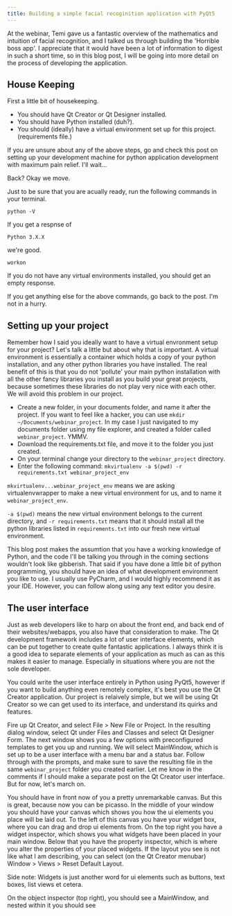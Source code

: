 ```yaml
---
title: Building a simple facial recoginition application with PyQt5
---
```


At the webinar, Temi gave us a fantastic overview of the mathematics and intuition of facial
recognition, and I talked us through building the 'Horrible boss app'. I appreciate that it would 
have been a lot of information to digest in such a short time, so in this blog post, I will be 
going into more detail on the process of developing the application. 

## House Keeping
First a little bit of housekeeping.
- You should have Qt Creator or Qt Designer installed.
- You should have Python installed (duh?).
- You should (ideally) have a virtual environment set up for this project. (requirements file.)

If you are unsure about any of the above steps, go and check this post on setting up your 
development machine for python application development with maximum pain relief. I'll wait...

Back? Okay we move. 

Just to be sure that you are acually ready, run the following commands in your terminal. 

```python -V```

If you get a respnse of 

```Python 3.X.X```

we're good. 

```workon```

If you do not have any virtual environments installed, you should get an empty response. 

If you get anything else for the above commands, go back to the post. I'm not in a hurry. 

## Setting up your project

Remember how I said you ideally want to have a virtual envronment setup for your project? Let's talk 
a little but about why that is important. A virtual environment is essentially a container which holds a 
copy of your python installation, and any other python libraries you have installed. The real benefit of this is
that you do not 'pollute' your main python installation with all the other fancy libraries you install as you build your great projects,
because sometimes these libraries do not play very nice with each other. We will avoid this problem in our project. 

- Create a new folder, in your documents folder, and name it after the project. If you want to feel like a hacker,
you can use ```mkdir ~/Documents/webinar_project```. In my case I just navigated to my documents folder using my file explorer, 
and created a folder called ```webinar_project```. YMMV. 
- Download the requirements.txt file, and move it to the folder you just created. 
- On your terminal change your directory to the ```webinar_project``` directory.
- Enter the following command:
```mkvirtualenv -a $(pwd) -r requirements.txt webinar_project_env```

```mkvirtualenv...webinar_project_env``` means we are asking virtualenvwrapper to make a new virtual environment for us, and to name it ```webinar_project_env```. 

```-a $(pwd)``` means the new virtual environment belongs to the current directory, and ```-r requirements.txt``` means that it should install all the python libraries
listed in ```requirements.txt``` into our fresh new virtual environment.

This blog post makes the assumtion that you have a working knowledge of Python, and the code I'll be talking you
through in the coming sections wouldn't look like gibberish. That said if you have done a little bit of python programming, 
you should have an idea of what development environment you like to use. I usually use PyCharm, and I would highly recommend it
as your IDE. However, you can follow along using any text editor you desire. 

## The user interface

Just as web developers like to harp on about the front end, and back end of their websites/webapps, you also have that consideration to make. 
The Qt development framework includes a lot of user interface elements, which can be put together to create quite fantastic applications. I always think
it is a good idea to separate elements of your application as much as can as this makes it easier to manage. Especially in situations where you are not the 
sole developer. 

You could write the user interface entirely in Python using PyQt5, however if you want to build anything even remotely complex, it's best you use the Qt Creator
application. Our project is relaively simple, but we will be using Qt Creator so we can get used to its interface, and understand its quirks and features. 

Fire up Qt Creator, and select File > New File or Project. In the resulting dialog window, select Qt under Files and Classes and select Qt Designer Form. The next window shows you 
a few options with preconfigured templates to get you up and running. We will select MainWindow, which is set up to be a user interface with a menu bar and a status bar. Follow through with the 
prompts, and make sure to save the resulting file in the same ```webinar_project``` folder you created earlier. Let me know in the comments if I should make a separate post on the Qt Creator user 
interface. But for now, let's march on.

You should have in front now of you a pretty unremarkable canvas. But this is great, because now you can be picasso. In the middle of your window you should have your canvas which shows you how the ui elements 
you place will be laid out. To the left of this canvas you have your widget box, where you can drag and drop ui elements from. On the top right you have a widget inspector, which shows you what widgets have 
been placed in your main window. Below that you have the property inspector, which is where you alter the properties of your placed widgets. If the layout you see is not like what I am describing, you can select
(on the Qt Creator menubar) Window > Views > Reset Default Layout. 

Side note: Widgets is just another word for ui elements such as buttons, text boxes, list views et cetera.

On the object inspector (top right), you should see a MainWindow, and nested within it you should see 









 